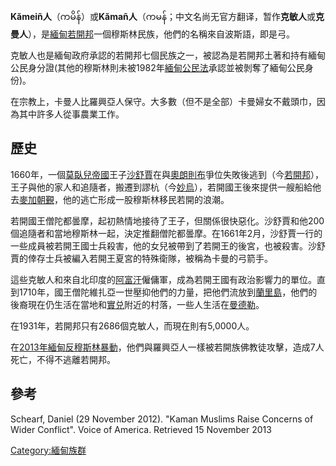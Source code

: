 {{title}}
'''Kămeiñ人'''（ကမိန်）或'''Kămañ人'''（ကမန်；中文名尚无官方翻译，暂作'''克敏人'''或'''克曼人'''），是[[緬甸|緬甸]][[若開邦|若開邦]]一個穆斯林民族，他們的名稱來自波斯語，即是弓。

克敏人也是緬甸政府承認的若開邦七個民族之一，被認為是若開邦土著和持有緬甸公民身分證(其他的穆斯林則未被1982年[[緬甸公民法|緬甸公民法]]承認並被剝奪了緬甸公民身份)。

在宗教上，卡曼人比羅興亞人保守。大多數（但不是全部）卡曼婦女不戴頭巾，因為其中許多人從事農業工作。

==歷史==
1660年，一個[[莫臥兒帝國|莫臥兒帝國]]王子[[沙舒賈|沙舒賈]]在與[[奧朗則布|奧朗則布]]爭位失敗後逃到{{le|若開王國|Arakan}}（今[[若開邦|若開邦]]），王子與他的家人和追隨者，搬遷到謬杭（今[[妙烏|妙烏]]），若開國王後來提供一艘船給他去[[麥加|麥加]][[朝覲|朝覲]]，他的逃亡形成一股穆斯林移民若開的浪潮。

若開國王僧陀都曇摩，起初熱情地接待了王子，但關係很快惡化。沙舒賈和他200個追隨者和當地穆斯林一起，決定推翻僧陀都曇摩。在1661年2月，沙舒賈一行的一些成員被若開王國士兵殺害，他的女兒被帶到了若開王的後宮，也被殺害。沙舒賈的倖存士兵被編入若開王夏宮的特殊衛隊，被稱為卡曼的弓箭手。

這些克敏人和來自北印度的[[阿富汗|阿富汗]]僱傭軍，成為若開王國有政治影響力的單位。直到1710年，國王僧陀維扎亞一世壓抑他們的力量，把他們流放到[[蘭里島|蘭里島]]，他們的後裔現在仍生活在當地和[[實兑|實兑]]附近的村落，一些人生活在[[曼德勒|曼德勒]]。

在1931年，若開邦只有2686個克敏人，而現在則有5,0000人。

在[[2013年緬甸反穆斯林暴動|2013年緬甸反穆斯林暴動]]，他們與羅興亞人一樣被若開族佛教徒攻擊，造成7人死亡，不得不逃離若開邦。

==參考==
Schearf, Daniel (29 November 2012). "Kaman Muslims Raise Concerns of Wider Conflict". Voice of America. Retrieved 15 November 2013

[[Category:緬甸族群|Category:緬甸族群]]